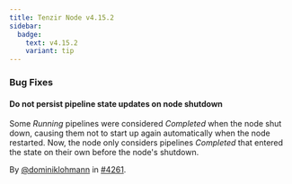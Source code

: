 ```yaml
---
title: Tenzir Node v4.15.2
sidebar:
  badge:
    text: v4.15.2
    variant: tip
---
```


### Bug Fixes

#### Do not persist pipeline state updates on node shutdown

Some *Running* pipelines were considered *Completed* when the node shut down,
causing them not to start up again automatically when the node restarted. Now,
the node only considers pipelines *Completed* that entered the state on their
own before the node's shutdown.

By [@dominiklohmann](https://github.com/dominiklohmann) in [#4261](https://github.com/tenzir/tenzir/pull/4261).
